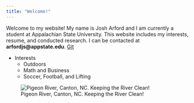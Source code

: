 ```yaml
---
title: "Welcome!"
---
```


Welcome to my website! My name is Josh Arford and I am currently a student at Appalachian State University. This website includes my interests, resume, and conducted research. I can be contacted at **arfordjs@appstate.edu**. [Git](https://github.com/arfordjs/arfordjs.github.io)



* Interests
    + Outdoors
    + Math and Business
    + Soccer, Football, and Lifting
        





![Pigeon River, Canton, NC. Keeping the River Clean!](https://pbs.twimg.com/media/DTr8H0sW0AAOtJn.jpg)
